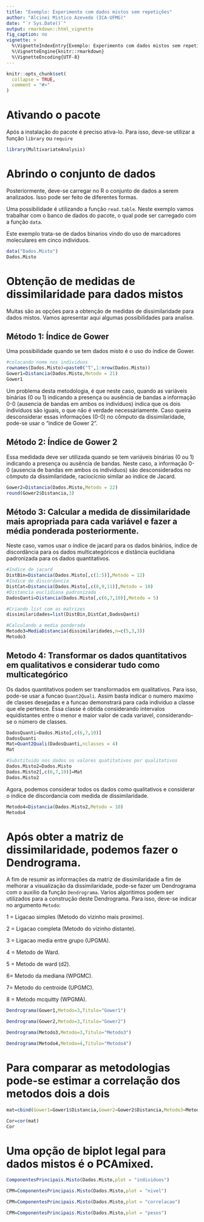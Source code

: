 ---
title: "Exemplo: Experimento com dados mistos sem repetições"
author: "Alcinei Mistico Azevedo (ICA-UFMG)"
date: "`r Sys.Date()`"
output: rmarkdown::html_vignette
fig_caption: no
vignette: >
  %\VignetteIndexEntry{Exemplo: Experimento com dados mistos sem repetições}
  %\VignetteEngine{knitr::rmarkdown}
  %\VignetteEncoding{UTF-8}
---

```{r, include = FALSE}
knitr::opts_chunk$set(
  collapse = TRUE,
  comment = "#>"
)
```

# Ativando o pacote
Após a instalação do pacote é preciso ativa-lo. Para isso, deve-se utilizar a função `library` ou `require`

```{r}
library(MultivariateAnalysis)
```
# Abrindo o conjunto de dados
Posteriormente, deve-se carregar no R o conjunto de dados a serem analizados. Isso pode ser feito de diferentes formas.

Uma possibilidade é utilizando a função `read.table`. Neste exemplo vamos trabalhar com o banco de dados do pacote, o qual pode ser carregado com a função `data`.

Este exemplo trata-se de dados binarios vindo do uso de marcadores moleculares em cinco individuos.
```{r}
data("Dados.Misto")
Dados.Misto
```
# Obtenção de medidas de dissimilaridade para dados mistos
Muitas são as opções para a obtenção de medidas de dissimilaridade para dados mistos. Vamos apresentar aqui algumas possibilidades para analise.

## Método 1: Índice de Gower

Uma possibilidade quando se tem dados misto é o uso do índice de Gower.
```{r}
#colocando nome nos individuos
rownames(Dados.Misto)=paste0("T",1:nrow(Dados.Misto))
Gower1=Distancia(Dados.Misto,Metodo = 21)
Gower1
```

Um problema desta metodologia, é que neste caso, quando as variáveis binárias (0 ou 1) indicando a presença ou ausência de bandas a informação 0-0 (ausencia de bandas em ambos os indivíduos) indica que os dois índivíduos são iguais, o que não é verdade necessáriamente. Caso queira desconsiderar essas informações (0-0) no cômputo da dissimilaridade, pode-se usar o "índice de Gower 2".

## Método 2: Índice de Gower 2 
Essa medidada deve ser utilizada quando se tem variáveis binárias (0 ou 1) indicando a presença ou ausência de bandas. Neste caso, a informação 0-0 (ausencia de bandas em ambos os indivíduos) são desconsiderados no cômputo da dissimilaridade, raciocícnio similar ao indice de Jacard.
```{r}
Gower2=Distancia(Dados.Misto,Metodo = 22)
round(Gower2$Distancia,3)
```

## Método 3: Calcular a medida de dissimilaridade mais apropriada para cada variável e fazer a média ponderada posteriormente.
Neste caso, vamos usar o índice de jacard para os dados binários, índice de discordância para os dados multicategóricos e distância euclidiana padronizada para os dados quantitativos.

```{r}
#Indice de jacard
DistBin=Distancia(Dados.Misto[,c(1:5)],Metodo = 12)
#Indice de discordancia
DistCat=Distancia(Dados.Misto[,c(8,9,11)],Metodo = 10)
#Distancia euclidiana padronizada
DadosQanti=Distancia(Dados.Misto[,c(6,7,10)],Metodo = 5)

#Criando list com as matrizes
dissimilaridades=list(DistBin,DistCat,DadosQanti)

#Calculando a media ponderada
Metodo3=MediaDistancia(dissimilaridades,n=c(5,3,3))
Metodo3

```

## Metodo 4: Transformar os dados quantitativos em qualitativos e considerar tudo como multicategórico
Os dados quantitativos podem ser transformados em qualitativos. Para isso, pode-se usar a funcao `Quant2Quali`. Assim basta indicar o numero maximo de classes desejadas e a funcao demonstrará para cada individuo a classe que ele pertence. Essa classe é obtida considerando intervalos equidistantes entre o menor e maior valor de cada variavel, considerando-se o número de classes. 

```{r}
DadosQuanti=Dados.Misto[,c(6,7,10)]
DadosQuanti
Mat=Quant2Quali(DadosQuanti,nclasses = 4)
Mat

#Substituido nos dados os valores quatitativos por qualitativos
Dados.Misto2=Dados.Misto
Dados.Misto2[,c(6,7,10)]=Mat
Dados.Misto2
```

Agora, podemos considerar todos os dados como qualitativos e considerar o índice de discordancia com medida de dissimilaridade.


```{r}
Metodo4=Distancia(Dados.Misto2,Metodo = 10)
Metodo4
```


# Após obter a matriz de dissimilaridade, podemos fazer o Dendrograma.

A fim de resumir as informações da matriz de dissimilaridade a fim de melhorar a visualização da dissimilaridade, pode-se fazer um Dendrograma com o auxilio da função `Dendrograma`. Varios algoritimos podem ser utilizados para a construção deste Dendrograma. Para isso, deve-se indicar no argumento `Metodo`:

1 = Ligacao simples (Metodo do vizinho mais proximo).

2 = Ligacao completa (Metodo do vizinho distante).

3 = Ligacao media entre grupo (UPGMA).

4 = Metodo de Ward.

5 = Metodo de ward (d2).

6= Metodo da mediana (WPGMC).

7= Metodo do centroide (UPGMC).

8 = Metodo mcquitty (WPGMA).


```{r}
Dendrograma(Gower1,Metodo=3,Titulo="Gower1")
```

```{r}
Dendrograma(Gower2,Metodo=3,Titulo="Gower2")
```

```{r}
Dendrograma(Metodo3,Metodo=3,Titulo="Metodo3")
```

```{r}
Dendrograma(Metodo4,Metodo=4,Titulo="Metodo4")
```


# Para comparar as metodologias pode-se estimar a correlação dos metodos dois a dois

```{r}

mat=cbind(Gower1=Gower1$Distancia,Gower2=Gower2$Distancia,Metodo3=Metodo3,Metodo4=Metodo4$Distancia)

Cor=cor(mat)
Cor
```


# Uma opção de biplot legal para dados mistos é o PCAmixed.
```{r}
ComponentesPrincipais.Misto(Dados.Misto,plot = "individuos")
```

```{r}
CPM=ComponentesPrincipais.Misto(Dados.Misto,plot = "nivel")
```

```{r}
CPM=ComponentesPrincipais.Misto(Dados.Misto,plot = "correlacao")
```

```{r}
CPM=ComponentesPrincipais.Misto(Dados.Misto,plot = "pesos")
```
